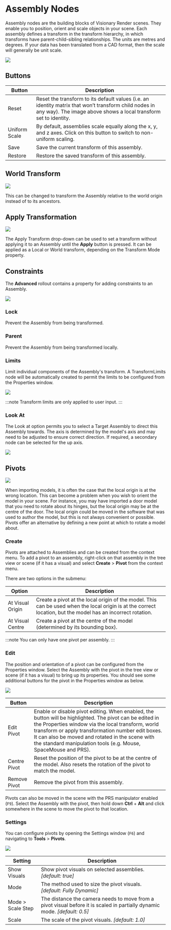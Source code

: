 # Assembly Nodes

Assembly nodes are the building blocks of Visionary Render scenes. They enable you to position, orient and scale objects in your scene. Each assembly defines a transform in the transform hierarchy, in which transforms have parent-child-sibling relationships. The units are metres and degrees. If your data has been translated from a CAD format, then the scale will generally be unit scale.

![](/img/visren/3d-view/assembly-nodes/overview.png)

## Buttons

| Button        | Description                                                                                                                                                               |
|---------------|---------------------------------------------------------------------------------------------------------------------------------------------------------------------------|
| Reset         | Reset the transform to its default values (i.e. an identity matrix that won’t transform child nodes in any way). The image above shows a local transform set to identity. |
| Uniform Scale | By default, assemblies scale equally along the x, y, and z axes. Click on this button to switch to non-uniform scaling.                                                   |
| Save          | Save the current transform of this assembly.                                                                                                                              |
| Restore       | Restore the saved transform of this assembly.                                                                                                                             |

## World Transform

![](/img/visren/3d-view/assembly-nodes/world-transform.png)

This can be changed to transform the Assembly relative to the world origin instead of to its ancestors.

## Apply Transformation

![](/img/visren/3d-view/assembly-nodes/apply.png)

The Apply Transform drop-down can be used to set a transform without applying it to an Assembly until the **Apply** button is pressed. It can be applied as a Local or World transform, depending on the Transform Mode property.

## Constraints

The **Advanced** rollout contains a property for adding constraints to an Assembly.

![](/img/visren/3d-view/assembly-nodes/constraints.png)

### Lock

Prevent the Assembly from being transformed.

### Parent

Prevent the Assembly from being transformed locally.

### Limits

Limit individual components of the Assembly's transform. A TransformLimits node will be automatically created to permit the limits to be configured from the Properties window.

![](/img/visren/3d-view/assembly-nodes/limits.png)

:::note
Transform limits are only applied to user input.
:::

### Look At

The Look at option permits you to select a Target Assembly to direct this Assembly towards. The axis is determined by the model's axis and may need to be adjusted to ensure correct direction. If required, a secondary node can be selected for the up axis.

![](/img/visren/3d-view/assembly-nodes/look-at.png)

## Pivots

![](/img/visren/3d-view/assembly-nodes/pivots.png)

When importing models, it is often the case that the local origin is at the wrong location. This can become a problem when you wish to orient the model in your scene. For instance, you may have imported a door model that you need to rotate about its hinges, but the local origin may be at the centre of the door. The local origin could be moved in the software that was used to author the model, but this is not always convenient or possible. Pivots offer an alternative by defining a new point at which to rotate a model about.

### Create

Pivots are attached to Assemblies and can be created from the context menu. To add a pivot to an assembly, right-click on that assembly in the tree view or scene (if it has a visual) and select **Create** > **Pivot** from the context menu.

There are two options in the submenu:

| Option           | Description                                                                                                                                                  |
|------------------|--------------------------------------------------------------------------------------------------------------------------------------------------------------|
| At Visual Origin | Create a pivot at the local origin of the model. This can be used when the local origin is at the correct location, but the model has an incorrect rotation. |
| At Visual Centre | Create a pivot at the centre of the model (determined by its bounding box).                                                                                  |

:::note
You can only have one pivot per assembly.
:::

### Edit

The position and orientation of a pivot can be configured from the Properties window. Select the Assembly with the pivot in the tree view or scene (if it has a visual) to bring up its properties. You should see some additional buttons for the pivot in the Properties window as below.

![](/img/visren/3d-view/assembly-nodes/edit.png)

| Button       | Description                                                                                                                                                                                                                                                                                                                              |
|--------------|------------------------------------------------------------------------------------------------------------------------------------------------------------------------------------------------------------------------------------------------------------------------------------------------------------------------------------------|
| Edit Pivot   | Enable or disable pivot editing. When enabled, the button will be highlighted. The pivot can be edited in the Properties window via the local transform, world transform or apply transformation number edit boxes. It can also be moved and rotated in the scene with the standard manipulation tools (e.g. Mouse, SpaceMouse and PRS). |
| Centre Pivot | Reset the position of the pivot to be at the centre of the model. Also resets the rotation of the pivot to match the model.                                                                                                                                                                                                              |
| Remove Pivot | Remove the pivot from this assembly.                                                                                                                                                                                                                                                                                                     |

Pivots can also be moved in the scene with the PRS manipulator enabled (`F9`). Select the Assembly with the pivot, then hold down **Ctrl** + **Alt** and click somewhere in the scene to move the pivot to that location.

### Settings

You can configure pivots by opening the Settings window (`F6`) and navigating to **Tools** > **Pivots**.

![](/img/visren/3d-view/assembly-nodes/settings.png)

| Setting            | Description                                                                                                                 |
|--------------------|-----------------------------------------------------------------------------------------------------------------------------|
| Show Visuals       | Show pivot visuals on selected assemblies. *[default: true]*                                                              |
| Mode               | The method used to size the pivot visuals. *[default: Fully Dynamic]*                                                     |
| Mode > Scale Step | The distance the camera needs to move from a pivot visual before it is scaled in partially dynamic mode. *[default: 0.5]* |
| Scale              | The scale of the pivot visuals. *[default: 1.0]*                                                                          |
